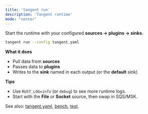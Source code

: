 ```yaml
---
title: 'tangent run'
description: 'Tangent runtime'
mode: "center"
---
```


Start the runtime with your configured **sources → plugins → sinks**.

```bash
tangent run --config tangent.yaml
````

**What it does**

* Pull data from **sources**
* Passes data to **plugins**
* Writes to the **sink** named in each output (or the **default** sink)

**Tips**

* Use `RUST_LOG=info` (or `debug`) to see more runtime logs.
* Start with the **File** or **Socket** source, then swap in SQS/MSK.

See also: [tangent.yaml](/cli/tangent-yaml), [bench](/cli/bench), [test](/cli/plugin/test).